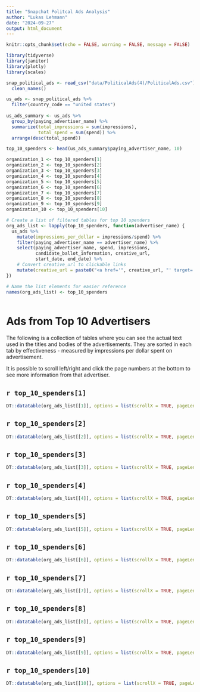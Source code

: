 ```yaml
---
title: "Snapchat Politcal Ads Analysis"
author: "Lukas Lehmann"
date: "2024-09-27"
output: html_document
---
```


```r
knitr::opts_chunk$set(echo = FALSE, warning = FALSE, message = FALSE)

library(tidyverse)
library(janitor)
library(plotly)
library(scales)

snap_political_ads <- read_csv("data/PoliticalAds(4)/PoliticalAds.csv") %>%
  clean_names()

```

```r
us_ads <- snap_political_ads %>%
  filter(country_code == "united states")
  
us_ads_summary <- us_ads %>%
  group_by(paying_advertiser_name) %>%
  summarize(total_impressions = sum(impressions),
            total_spend = sum(spend)) %>%
  arrange(desc(total_spend))

top_10_spenders <- head(us_ads_summary$paying_advertiser_name, 10)

organization_1 <- top_10_spenders[1]
organization_2 <- top_10_spenders[2]
organization_3 <- top_10_spenders[3]
organization_4 <- top_10_spenders[4]
organization_5 <- top_10_spenders[5]
organization_6 <- top_10_spenders[6]
organization_7 <- top_10_spenders[7]
organization_8 <- top_10_spenders[8]
organization_9 <- top_10_spenders[9]
organization_10 <- top_10_spenders[10]

# Create a list of filtered tables for top 10 spenders
org_ads_list <- lapply(top_10_spenders, function(advertiser_name) {
  us_ads %>%
    mutate(impressions_per_dollar = impressions/spend) %>%
    filter(paying_advertiser_name == advertiser_name) %>%
    select(paying_advertiser_name, spend, impressions, 
           candidate_ballot_information, creative_url,
           start_date, end_date) %>%
    # Convert creative_url to clickable links
    mutate(creative_url = paste0("<a href='", creative_url, "' target='_blank'>Link</a>"))
})

# Name the list elements for easier reference
names(org_ads_list) <- top_10_spenders
  
```

# Ads from Top 10 Advertisers {.tabset}

The following is a collection of tables where you can see the actual text used in the titles and bodies of the advertisements. They are sorted in each tab by effectiveness - measured by impressions per dollar spent on advertisement.

It is possible to scroll left/right and click the page numbers at the bottom to see more information from that advertiser.

## `r top_10_spenders[1]`
```r
DT::datatable(org_ads_list[[1]], options = list(scrollX = TRUE, pageLength = 5), escape = FALSE)
```
## `r top_10_spenders[2]`
```r
DT::datatable(org_ads_list[[2]], options = list(scrollX = TRUE, pageLength = 5), escape = FALSE)
```
## `r top_10_spenders[3]`
```r
DT::datatable(org_ads_list[[3]], options = list(scrollX = TRUE, pageLength = 5), escape = FALSE)
```
## `r top_10_spenders[4]`
```r
DT::datatable(org_ads_list[[4]], options = list(scrollX = TRUE, pageLength = 5), escape = FALSE)
```
## `r top_10_spenders[5]`
```r
DT::datatable(org_ads_list[[5]], options = list(scrollX = TRUE, pageLength = 5), escape = FALSE)
```
## `r top_10_spenders[6]`
```r
DT::datatable(org_ads_list[[6]], options = list(scrollX = TRUE, pageLength = 5), escape = FALSE)
```
## `r top_10_spenders[7]`
```r
DT::datatable(org_ads_list[[7]], options = list(scrollX = TRUE, pageLength = 5), escape = FALSE)
```
## `r top_10_spenders[8]`
```r
DT::datatable(org_ads_list[[8]], options = list(scrollX = TRUE, pageLength = 5), escape = FALSE)
```
## `r top_10_spenders[9]`
```r
DT::datatable(org_ads_list[[9]], options = list(scrollX = TRUE, pageLength = 5), escape = FALSE)
```
## `r top_10_spenders[10]`
```r
DT::datatable(org_ads_list[[10]], options = list(scrollX = TRUE, pageLength = 5), escape = FALSE)
```

